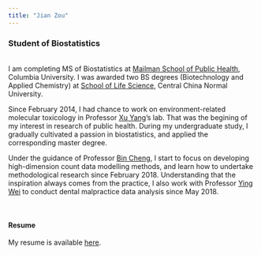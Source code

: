 ```yaml
---
title: "Jian Zou"
---
```


### Student of Biostatistics
<br>
I am completing MS of Biostatistics at [Mailman School of Public Health](https://www.mailman.columbia.edu/), Columbia University. I was awarded two BS degrees (Biotechnology and Applied Chemistry) at [School of Life Science](http://bio.ccnu.edu.cn/), Central China Normal University.  

Since February 2014, I had chance to work on environment-related molecular toxicology in Professor [Xu Yang](http://bio.ccnu.edu.cn/info/1053/2297.htm)'s lab. That was the begining of my interest in research of public health. During my undergraduate study, I gradually cultivated a passion in biostatistics, and applied the corresponding master degree.  

Under the guidance of Professor [Bin Cheng](https://www.mailman.columbia.edu/people/our-faculty/bc2159), I start to focus on developing high-dimension count data modelling methods, and learn how to undertake methodological research since February 2018. Understanding that the inspiration always comes from the practice, I also work with Professor [Ying Wei](https://www.mailman.columbia.edu/people/our-faculty/yw2148) to conduct dental malpractice data analysis since May 2018.

<br>

#### Resume
My resume is available [here](downloads/CV_JianZou.pdf).
